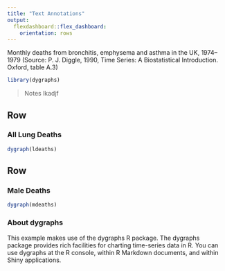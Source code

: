 ```yaml
---
title: "Text Annotations"
output:
  flexdashboard::flex_dashboard:
    orientation: rows
---
```


Monthly deaths from bronchitis, emphysema and asthma in the
UK, 1974–1979 (Source: P. J. Diggle, 1990, Time Series: A
Biostatistical Introduction. Oxford, table A.3)

```r
library(dygraphs)
```

> Notes lkadjf

Row {data-height=600}
-------------------------------------

### All Lung Deaths

```r
dygraph(ldeaths)
```

Row {data-height=400}
-------------------------------------

### Male Deaths

```r
dygraph(mdeaths)
```

### About dygraphs

This example makes use of the dygraphs R package. The dygraphs
package provides rich facilities for charting time-series data 
in R. You can use dygraphs at the R console, within R Markdown
documents, and within Shiny applications.